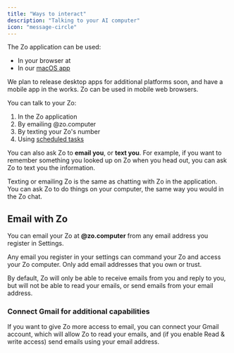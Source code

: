 ```yaml
---
title: "Ways to interact"
description: "Talking to your AI computer"
icon: "message-circle"
---
```



The Zo application can be used:

- <Icon icon="globe" /> In your browser at <HandleLink />
- <Icon icon="app-window" /> In our [macOS app](https://github.com/SubstrateLabs/Zo/releases/latest/download/Zo.dmg)

<Info>
  We plan to release desktop apps for additional platforms soon, and have a mobile app in the works. Zo can be used in
  mobile web browsers.
</Info>

You can talk to your Zo:

1. <Icon icon="app-window" /> In the Zo application
2. <Icon icon="send" /> By emailing <Handle />
   @zo.computer
3. <Icon icon="message-square-more" /> By texting your Zo's number
4. <Icon icon="calendar" /> Using [scheduled tasks](/scheduled-tasks)

You can also ask Zo to <Icon icon="inbox" /> **email you**, or <Icon icon="phone" /> **text you**. For example, if you want to remember something you looked up on Zo when you head out, you can ask Zo to text you the information.

<Tip>
  Texting or emailing Zo is the same as chatting with Zo in the application. You can ask Zo to do things on your
  computer, the same way you would in the Zo chat.
</Tip>

## Email with Zo

You can email your Zo at **<Handle />@zo.computer** from any email address you register in Settings.

<Warning>
  Any email you register in your settings can command your Zo and access your Zo computer. Only add email addresses that
  you own or trust.
</Warning>

By default, Zo will only be able to receive emails from you and reply to you, but will not be able to read your emails, or send emails from your email address.

### Connect Gmail for additional capabilities

If you want to give Zo more access to email, you can connect your Gmail account, which will allow Zo to read your emails, and (if you enable Read & write access) send emails using your email address.
